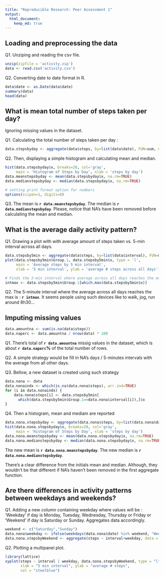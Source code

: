 ```yaml
---
title: "Reproducible Research: Peer Assessment 1"
output: 
  html_document:
    keep_md: true
---
```


## Loading and preprocessing the data

Q1. Unziping and reading the csv file.

```r
unzip(zipfile = 'activity.zip')
data <- read.csv('activity.csv')
```

Q2. Converting date to date format in R.

```r
data$date <- as.Date(data$date)
summary(data)
head(data)
```

## What is mean total number of steps taken per day?

Ignoring missing values in the dataset.

Q1. Calculating the total number of steps taken per day :

```r
data.stepsbyday <- aggregate(data$steps, by=list(data$date), FUN=sum, na.rm=TRUE)
```

Q2. Then, displaying a simple histogram and calculating mean and median.

```r
hist(data.stepsbyday$x, breaks=20, col='gray', 
     main = 'Histogram of Steps by Day', xlab = 'steps by day')
data.meanstepsbyday <- mean(data.stepsbyday$x, na.rm=TRUE)
data.medianstepsbyday <- median(data.stepsbyday$x, na.rm=TRUE)

# setting print format option for numbers
options(scipen=1, digits=0)
```

Q3. The mean is **`r data.meanstepsbyday`**. The median is **`r data.medianstepsbyday`**. Please, notice that NA's have been removed before calculating the mean and median.

## What is the average daily activity pattern?

Q1. Drawing a plot with with average amount of steps taken vs. 5-min interval across all days.

```r
data.stepsby5min <- aggregate(data$steps, by=list(data$interval), FUN=mean, na.rm=TRUE)
plot(data.stepsby5min$Group.1, data.stepsby5min$x, type = 'l', 
     main = 'Average steps by 5 min interval', 
     xlab = '5 min interval', ylab = 'average # steps across all days')

# Finds the 5-min interval where average across all days reaches the max
intmax <- data.stepsby5min$Group.1[which.max(data.stepsby5min$x)]
```

Q2. The 5-minute interval where the average across all days reaches the max is : **`r intmax`**. It seems people using such devices like to walk, jog, run around 8h30...

## Imputing missing values

```r
data.amountna <- sum(is.na(data$steps))
data.naperc <- data.amountna / nrow(data) * 100
```

Q1. There's total of **`r data.amountna`** missig values in the dataset, which is about **`r data.naperc`%** of the total number of rows.

Q2. A simple strategy would be fill in NA's days / 5-minutes intervals with the average from all other days. 

Q3. Bellow, a new dataset is created using such strategy

```r
data.nona <- data
data.nonaindx <- which(is.na(data.nona$steps), arr.ind=TRUE)
for (i in data.nonaindx) {
    data.nona$steps[i] <- data.stepsby5min[
      which(data.stepsby5min$Group.1==data.nona$interval[i]),]$x
}
```

Q4. Then a histogram, mean and mediam are reported

```r
data.nona.stepsbyday <- aggregate(data.nona$steps, by=list(data.nona$date), FUN=sum, na.rm=TRUE)
hist(data.nona.stepsbyday$x, breaks=20, col='gray', 
     main = 'Histogram of Steps by Day', xlab = 'steps by day')
data.nona.meanstepsbyday <- mean(data.nona.stepsbyday$x, na.rm=TRUE)
data.nona.medianstepsbyday <- median(data.nona.stepsbyday$x, na.rm=TRUE)
```

The new mean is **`r data.nona.meanstepsbyday`**. The new median is **`r data.nona.medianstepsbyday`**.

There's a clear difference from the initials mean and median. Although, they wouldn't be that different if NA's haven't been removed in the first aggregate function.

## Are there differences in activity patterns between weekdays and weekends?

Q1. Adding a new column containing weekday where values will be : 'Weekday' if day is Monday, Tuesday, Wednesday, Thursday or Friday or 'Weekend' if day is Saturday or Sunday. Aggregates data accordingly. 

```r
weekend <- c("Saturday","Sunday")
data.nona$weekday <- ifelse(weekdays(data.nona$date) %in% weekend, "Weekend" , "Weekday")
data.nona.stepsbyWeekend <- aggregate(steps ~ interval+weekday, data = data.nona, mean)
```

Q2. Plotting a multipanel plot.

```r

library(lattice)
xyplot(steps ~ interval | weekday, data.nona.stepsbyWeekend, type = "l", layout = c(1,2), 
       xlab = "5 min interval", ylab = "average # steps", 
       col = "steelblue")
```

